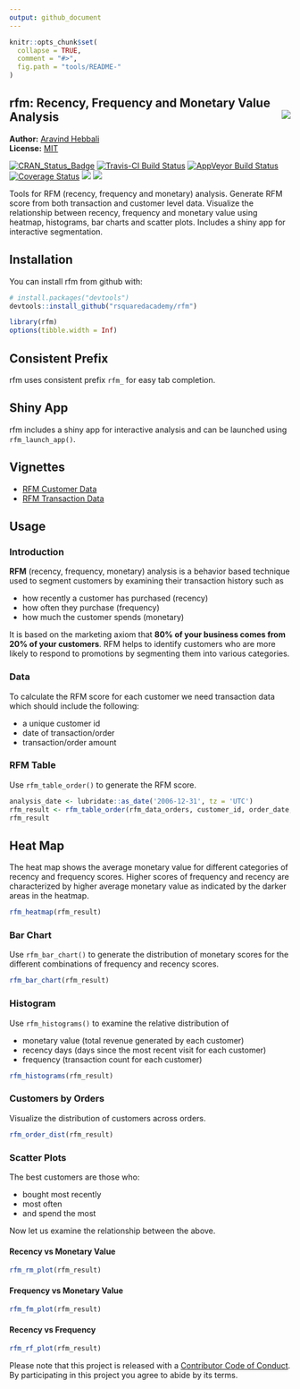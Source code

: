 ```yaml
---
output: github_document
---
```


<!-- README.md is generated from README.Rmd. Please edit that file -->

```r
knitr::opts_chunk$set(
  collapse = TRUE,
  comment = "#>",
  fig.path = "tools/README-"
)
```

rfm: Recency, Frequency and Monetary Value Analysis <img src="hex_rfm.png" align="right" />
---------


**Author:** [Aravind Hebbali](https://www.aravindhebbali.com)<br/>
**License:** [MIT](https://opensource.org/licenses/MIT)

[![CRAN\_Status\_Badge](http://www.r-pkg.org/badges/version/rfm)](https://cran.r-project.org/package=rfm) 
[![Travis-CI Build Status](https://travis-ci.org/rsquaredacademy/rfm.svg?branch=master)](https://travis-ci.org/rsquaredacademy/rfm) [![AppVeyor Build Status](https://ci.appveyor.com/api/projects/status/github/rsquaredacademy/rfm?branch=master&svg=true)](https://ci.appveyor.com/project/rsquaredacademy/rfm) [![Coverage Status](https://img.shields.io/codecov/c/github/rsquaredacademy/rfm/master.svg)](https://codecov.io/github/rsquaredacademy/rfm?branch=master) [![](https://cranlogs.r-pkg.org/badges/grand-total/rfm)](https://cran.r-project.org/package=rfm) ![](https://img.shields.io/badge/lifecycle-maturing-blue.svg)

Tools for RFM (recency, frequency and monetary) analysis. Generate RFM score from both transaction and customer level data. Visualize the relationship between recency, frequency and monetary value using heatmap, histograms, bar charts and scatter plots. Includes a shiny app for interactive segmentation.

## Installation

You can install rfm from github with:

```r
# install.packages("devtools")
devtools::install_github("rsquaredacademy/rfm")
```

```r
library(rfm)
options(tibble.width = Inf)
```

## Consistent Prefix

rfm uses consistent prefix `rfm_` for easy tab completion.

## Shiny App

rfm includes a shiny app for interactive analysis and can be launched using `rfm_launch_app()`.

## Vignettes

- [RFM Customer Data](https://rfm.rsquaredacademy.com/articles/rfm-customer-level-data.html)
- [RFM Transaction Data](https://rfm.rsquaredacademy.com/articles/rfm-transaction-level-data.html)

## Usage

### Introduction

**RFM** (recency, frequency, monetary) analysis is a behavior based technique used to segment customers by examining their transaction history  such as

- how recently a customer has purchased (recency)
- how often they purchase (frequency)
- how much the customer spends (monetary)

It is based on the marketing axiom that **80% of your business comes from 20% of your customers**. RFM helps to identify customers who are more likely to respond to promotions by segmenting them into various categories.

### Data

To calculate the RFM score for each customer we need transaction data which should include the following:

- a unique customer id 
- date of transaction/order
- transaction/order amount

### RFM Table

Use `rfm_table_order()` to generate the RFM score.

```r
analysis_date <- lubridate::as_date('2006-12-31', tz = 'UTC')
rfm_result <- rfm_table_order(rfm_data_orders, customer_id, order_date, revenue, analysis_date)
rfm_result
```

## Heat Map

The heat map shows the average monetary value for different categories of recency and frequency scores. Higher scores of frequency and recency are characterized by higher average monetary value as indicated by the darker areas in the heatmap. 

```r
rfm_heatmap(rfm_result)
```

### Bar Chart

Use `rfm_bar_chart()` to generate the distribution of monetary scores for the different combinations of frequency and recency scores.

```r
rfm_bar_chart(rfm_result)
```

### Histogram

Use `rfm_histograms()` to examine the relative distribution of

- monetary value (total revenue generated by each customer)
- recency days (days since the most recent visit for each customer)
- frequency (transaction count for each customer)


```r
rfm_histograms(rfm_result)
```

### Customers by Orders

Visualize the distribution of customers across orders.

```r
rfm_order_dist(rfm_result)
```

### Scatter Plots

The best customers are those who:

- bought most recently
- most often 
- and spend the most

Now let us examine the relationship between the above.

#### Recency vs Monetary Value  

```r
rfm_rm_plot(rfm_result)
```

#### Frequency vs Monetary Value

```r
rfm_fm_plot(rfm_result)
```

#### Recency vs Frequency 

```r
rfm_rf_plot(rfm_result)
```

Please note that this project is released with a [Contributor Code of Conduct](CONDUCT.md). By participating in this project you agree to abide by its terms.
